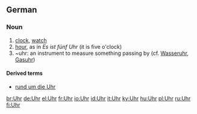 ==German==

===Noun===
{{de-noun-f|plural=Uhren}}

# [[clock]], [[watch]]
# [[hour]], as in ''Es ist fünf Uhr'' (it is five o'clock)
# ~uhr: an instrument to measure something passing by (cf. [[Wasseruhr]], [[Gasuhr]])

====Derived terms====
*[[rund um die Uhr]]

[[br:Uhr]]
[[de:Uhr]]
[[el:Uhr]]
[[fr:Uhr]]
[[io:Uhr]]
[[id:Uhr]]
[[it:Uhr]]
[[ky:Uhr]]
[[hu:Uhr]]
[[pl:Uhr]]
[[ru:Uhr]]
[[fi:Uhr]]
